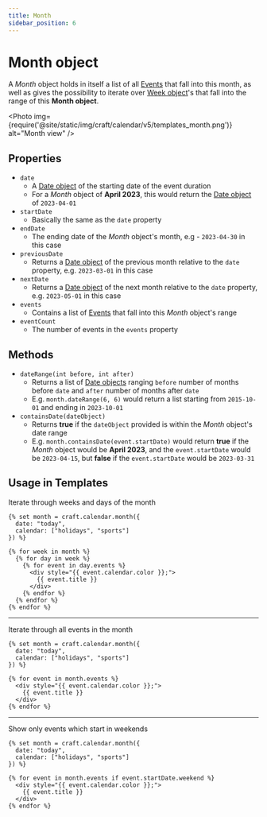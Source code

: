 ```yaml
---
title: Month
sidebar_position: 6
---
```



# Month object

A _Month_ object holds in itself a list of all [Events](./event.mdx) that fall into this month, as well as gives the possibility to iterate over [Week object](./week.mdx)'s that fall into the range of this **Month object**.

<Photo
  img={require('@site/static/img/craft/calendar/v5/templates_month.png')}
  alt="Month view"
/>

## Properties

- `date`
  - A [Date object](./date.mdx) of the starting date of the event duration
  - For a _Month_ object of **April 2023**, this would return the [Date object](./date.mdx) of `2023-04-01`
- `startDate`
  - Basically the same as the `date` property
- `endDate`
  - The ending date of the _Month_ object's month, e.g - `2023-04-30` in this case
- `previousDate`
  - Returns a [Date object](./date.mdx) of the previous month relative to the `date` property, e.g. `2023-03-01` in this case
- `nextDate`
  - Returns a [Date object](./date.mdx) of the next month relative to the `date` property, e.g. `2023-05-01` in this case
- `events`
  - Contains a list of [Events](./event.mdx) that fall into this _Month_ object's range
- `eventCount`
  - The number of events in the `events` property

## Methods

- `dateRange(int before, int after)`
  - Returns a list of [Date objects](./date.mdx) ranging `before` number of months before `date` and `after` number of months after `date`
  - E.g. `month.dateRange(6, 6)` would return a list starting from `2015-10-01` and ending in `2023-10-01`
- `containsDate(dateObject)`
  - Returns **true** if the `dateObject` provided is within the _Month_ object's date range
  - E.g. `month.containsDate(event.startDate)` would return **true** if the _Month_ object would be **April 2023**, and the `event.startDate` would be `2023-04-15`, but **false** if the `event.startDate` would be `2023-03-31`

## Usage in Templates

Iterate through weeks and days of the month

```twig showLineNumbers
{% set month = craft.calendar.month({
  date: "today",
  calendar: ["holidays", "sports"]
}) %}

{% for week in month %}
  {% for day in week %}
    {% for event in day.events %}
      <div style="{{ event.calendar.color }};">
        {{ event.title }}
      </div>
    {% endfor %}
  {% endfor %}
{% endfor %}
```

---

Iterate through all events in the month

```twig showLineNumbers
{% set month = craft.calendar.month({
  date: "today",
  calendar: ["holidays", "sports"]
}) %}

{% for event in month.events %}
  <div style="{{ event.calendar.color }};">
    {{ event.title }}
  </div>
{% endfor %}
```

---

Show only events which start in weekends

```twig showLineNumbers
{% set month = craft.calendar.month({
  date: "today",
  calendar: ["holidays", "sports"]
}) %}

{% for event in month.events if event.startDate.weekend %}
  <div style="{{ event.calendar.color }};">
    {{ event.title }}
  </div>
{% endfor %}
```
